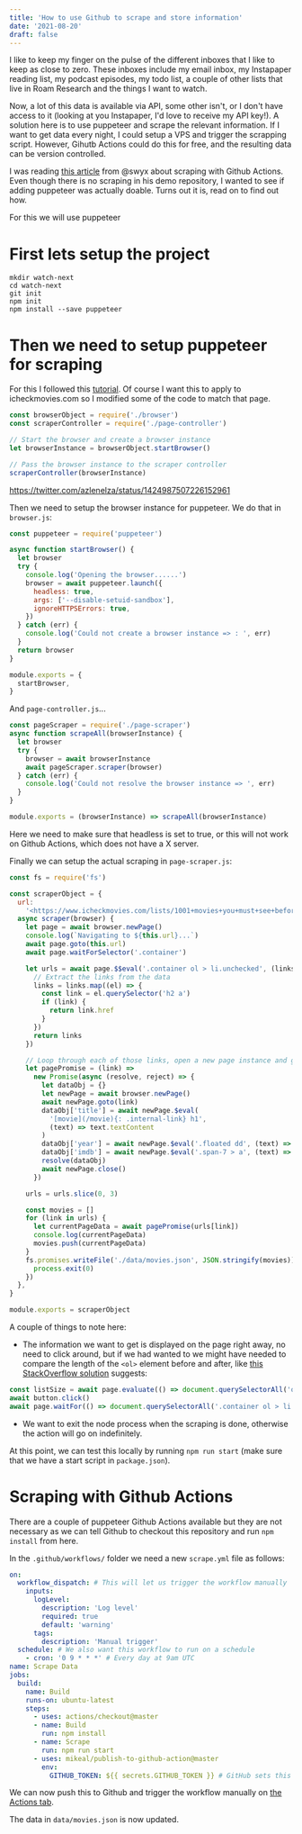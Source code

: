 ```yaml
---
title: 'How to use Github to scrape and store information'
date: '2021-08-20'
draft: false
---
```


I like to keep my finger on the pulse of the different inboxes that I like to keep as close to zero. These inboxes include my email inbox, my Instapaper reading list, my podcast episodes, my todo list, a couple of other lists that live in Roam Research and the things I want to watch.

Now, a lot of this data is available via API, some other isn't, or I don't have access to it (looking at you Instapaper, I'd love to receive my API key!). A solution here is to use puppeteer and scrape the relevant information. If I want to get data every night, I could setup a VPS and trigger the scrapping script. However, Gihutb Actions could do this for free, and the resulting data can be version controlled.

I was reading [this article](https://www.swyx.io/github-scraping/) from @swyx about scraping with Github Actions. Even though there is no scraping in his demo repository, I wanted to see if adding puppeteer was actually doable. Turns out it is, read on to find out how.

For this we will use puppeteer

# First lets setup the project

```shell
mkdir watch-next
cd watch-next
git init
npm init
npm install --save puppeteer
```

# Then we need to setup puppeteer for scraping

For this I followed this [tutorial](https://www.digitalocean.com/community/tutorials/how-to-scrape-a-website-using-node-js-and-puppeteer). Of course I want this to apply to icheckmovies.com so I modified some of the code to match that page.

```javascript
const browserObject = require('./browser')
const scraperController = require('./page-controller')

// Start the browser and create a browser instance
let browserInstance = browserObject.startBrowser()

// Pass the browser instance to the scraper controller
scraperController(browserInstance)
```

https://twitter.com/azlenelza/status/1424987507226152961

Then we need to setup the browser instance for puppeteer. We do that in `browser.js`:

```javascript
const puppeteer = require('puppeteer')

async function startBrowser() {
  let browser
  try {
    console.log('Opening the browser......')
    browser = await puppeteer.launch({
      headless: true,
      args: ['--disable-setuid-sandbox'],
      ignoreHTTPSErrors: true,
    })
  } catch (err) {
    console.log('Could not create a browser instance => : ', err)
  }
  return browser
}

module.exports = {
  startBrowser,
}
```

And `page-controller.js`...

```javascript
const pageScraper = require('./page-scraper')
async function scrapeAll(browserInstance) {
  let browser
  try {
    browser = await browserInstance
    await pageScraper.scraper(browser)
  } catch (err) {
    console.log('Could not resolve the browser instance => ', err)
  }
}

module.exports = (browserInstance) => scrapeAll(browserInstance)
```

Here we need to make sure that headless is set to true, or this will not work on Github Actions, which does not have a X server.

Finally we can setup the actual scraping in `page-scraper.js`:

```javascript
const fs = require('fs')

const scraperObject = {
  url:
    '<https://www.icheckmovies.com/lists/1001+movies+you+must+see+before+you+die/?user=soviel&sort=officialtoplists>',
  async scraper(browser) {
    let page = await browser.newPage()
    console.log(`Navigating to ${this.url}...`)
    await page.goto(this.url)
    await page.waitForSelector('.container')

    let urls = await page.$$eval('.container ol > li.unchecked', (links) => {
      // Extract the links from the data
      links = links.map((el) => {
        const link = el.querySelector('h2 a')
        if (link) {
          return link.href
        }
      })
      return links
    })

    // Loop through each of those links, open a new page instance and get the relevant data from them
    let pagePromise = (link) =>
      new Promise(async (resolve, reject) => {
        let dataObj = {}
        let newPage = await browser.newPage()
        await newPage.goto(link)
        dataObj['title'] = await newPage.$eval(
          '[movie](/movie){: .internal-link} h1',
          (text) => text.textContent
        )
        dataObj['year'] = await newPage.$eval('.floated dd', (text) => text.textContent)
        dataObj['imdb'] = await newPage.$eval('.span-7 > a', (text) => text.href)
        resolve(dataObj)
        await newPage.close()
      })

    urls = urls.slice(0, 3)

    const movies = []
    for (link in urls) {
      let currentPageData = await pagePromise(urls[link])
      console.log(currentPageData)
      movies.push(currentPageData)
    }
    fs.promises.writeFile('./data/movies.json', JSON.stringify(movies)).then(() => {
      process.exit(0)
    })
  },
}

module.exports = scraperObject
```

A couple of things to note here:

- The information we want to get is displayed on the page right away, no need to click around, but if we had wanted to we might have needed to compare the length of the `<ol>` element before and after, like [this StackOverflow solution](https://stackoverflow.com/a/57629424) suggests:

```javascript
const listSize = await page.evaluate(() => document.querySelectorAll('ol > li').length)
await button.click()
await page.waitFor(() => document.querySelectorAll('.container ol > li').length > listSize)
```

- We want to exit the node process when the scraping is done, otherwise the action will go on indefinitely.

At this point, we can test this locally by running `npm run start` (make sure that we have a start script in `package.json`).

# Scraping with Github Actions

There are a couple of puppeteer Github Actions available but they are not necessary as we can tell Github to checkout this repository and run `npm install` from here.

In the `.github/workflows/` folder we need a new `scrape.yml` file as follows:

```yaml
on:
  workflow_dispatch: # This will let us trigger the workflow manually
    inputs:
      logLevel:
        description: 'Log level'
        required: true
        default: 'warning'
      tags:
        description: 'Manual trigger'
  schedule: # We also want this workflow to run on a schedule
    - cron: '0 9 * * *' # Every day at 9am UTC
name: Scrape Data
jobs:
  build:
    name: Build
    runs-on: ubuntu-latest
    steps:
      - uses: actions/checkout@master
      - name: Build
        run: npm install
      - name: Scrape
        run: npm run start
      - uses: mikeal/publish-to-github-action@master
        env:
          GITHUB_TOKEN: ${{ secrets.GITHUB_TOKEN }} # GitHub sets this for you
```

We can now push this to Github and trigger the workflow manually on [the Actions tab](https://github.com/alaq/watch-next/actions/workflows/scrape.yml).

The data in `data/movies.json` is now updated.
